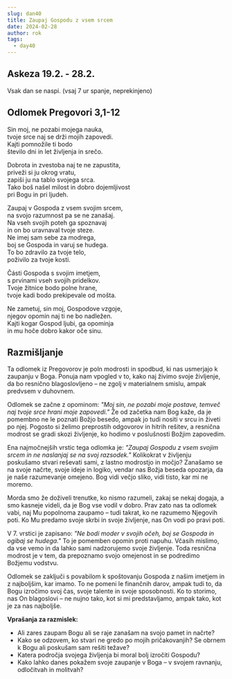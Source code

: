 ```yaml
---
slug: dan40
title: Zaupaj Gospodu z vsem srcem
date: 2024-02-28
author: rok
tags:
  - day40
---
```


## Askeza 19.2. - 28.2.

Vsak dan se naspi. (vsaj 7 ur spanje, neprekinjeno)

## Odlomek Pregovori 3,1-12

Sin moj, ne pozabi mojega nauka,  
tvoje srce naj se drži mojih zapovedi.  
Kajti pomnožile ti bodo  
število dni in let življenja in srečo.

Dobrota in zvestoba naj te ne zapustita,  
priveži si ju okrog vratu,  
zapiši ju na tablo svojega srca.  
Tako boš našel milost in dobro dojemljivost  
pri Bogu in pri ljudeh.

Zaupaj v Gospoda z vsem svojim srcem,  
na svojo razumnost pa se ne zanašaj.  
Na vseh svojih poteh ga spoznavaj  
in on bo uravnaval tvoje steze.  
Ne imej sam sebe za modrega,  
boj se Gospoda in varuj se hudega.  
To bo zdravilo za tvoje telo,  
poživilo za tvoje kosti.

Části Gospoda s svojim imetjem,  
s prvinami vseh svojih pridelkov.  
Tvoje žitnice bodo polne hrane,  
tvoje kadi bodo prekipevale od mošta.

Ne zametuj, sin moj, Gospodove vzgoje,  
njegov opomin naj ti ne bo nadležen.  
Kajti kogar Gospod ljubi, ga opominja  
in mu hoče dobro kakor oče sinu.

## Razmišljanje

Ta odlomek iz Pregovorov je poln modrosti in spodbud, ki nas usmerjajo k zaupanju v Boga. Ponuja nam vpogled v to, kako naj živimo svoje življenje, da bo resnično blagoslovljeno – ne zgolj v materialnem smislu, ampak predvsem v duhovnem.

Odlomek se začne z opominom: _"Moj sin, ne pozabi moje postave, temveč naj tvoje srce hrani moje zapovedi."_ Že od začetka nam Bog kaže, da je pomembno ne le poznati Božjo besedo, ampak jo tudi nositi v srcu in živeti po njej. Pogosto si želimo preprostih odgovorov in hitrih rešitev, a resnična modrost se gradi skozi življenje, ko hodimo v poslušnosti Božjim zapovedim.

Ena najmočnejših vrstic tega odlomka je: _"Zaupaj Gospodu z vsem svojim srcem in ne naslanjaj se na svoj razsodek."_ Kolikokrat v življenju poskušamo stvari reševati sami, z lastno modrostjo in močjo? Zanašamo se na svoje načrte, svoje ideje in logiko, vendar nas Božja beseda opozarja, da je naše razumevanje omejeno. Bog vidi večjo sliko, vidi tisto, kar mi ne moremo.

Morda smo že doživeli trenutke, ko nismo razumeli, zakaj se nekaj dogaja, a smo kasneje videli, da je Bog vse vodil v dobro. Prav zato nas ta odlomek vabi, naj Mu popolnoma zaupamo – tudi takrat, ko ne razumemo Njegovih poti. Ko Mu predamo svoje skrbi in svoje življenje, nas On vodi po pravi poti.

V 7. vrstici je zapisano: _"Ne bodi moder v svojih očeh, boj se Gospoda in ogibaj se hudega."_ To je pomemben opomin proti napuhu. Včasih mislimo, da vse vemo in da lahko sami nadzorujemo svoje življenje. Toda resnična modrost je v tem, da prepoznamo svojo omejenost in se podredimo Božjemu vodstvu.

Odlomek se zaključi s povabilom k spoštovanju Gospoda z našim imetjem in z najboljšim, kar imamo. To ne pomeni le finančnih darov, ampak tudi to, da Bogu izročimo svoj čas, svoje talente in svoje sposobnosti. Ko to storimo, nas On blagoslovi – ne nujno tako, kot si mi predstavljamo, ampak tako, kot je za nas najboljše.

**Vprašanja za razmislek:**

- Ali zares zaupam Bogu ali se raje zanašam na svojo pamet in načrte?
- Kako se odzovem, ko stvari ne gredo po mojih pričakovanjih? Se obrnem k Bogu ali poskušam sam rešiti težave?
- Katera področja svojega življenja bi moral bolj izročiti Gospodu?
- Kako lahko danes pokažem svoje zaupanje v Boga – v svojem ravnanju, odločitvah in molitvah?
